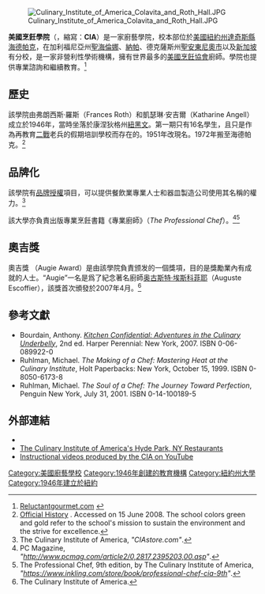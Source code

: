 {{Infobox University
|name = 美國廚藝學院
|native_name = Culinary Institute of America
|image = [[File:Culinary_Institute_of_America_logo.svg|200px]]
|established = 1946年
|type = [[私立大學|私立大學]]
|endowment = 9220萬美元<ref>As of March 19, 2012. {{Cite web| title = All U.S. and Canadian Institutions Listed by Fiscal Year 2011 Endowment Market Value and Percentage Change in Endowment Market Value from FY 2010 to FY 2011| work = 2011 NACUBO-Commonfund Study of Endowments| publisher = National Association of College and University Business Officers| url = http://www.nacubo.org/Research/NACUBO-Commonfund_Study_of_Endowments/Public_NCSE_Tables.html| accessdate = 2013-10-24| archive-date = 2012-10-14| archive-url = https://web.archive.org/web/20121014161406/http://www.nacubo.org/Research/NACUBO-Commonfund_Study_of_Endowments/Public_NCSE_Tables.html| dead-url = yes}}</ref>
|faculty = 150
|undergrad = 2,880
|president =L. Timothy Ryan, EdD
|city = [[海德帕克_(紐約州)|海德帕克]]
|state = [[紐約州|紐約州]]
|country = [[美國|美國]]
|campus = 3座位於美國，1座位於新加坡
|nickname =
|website = {{URL|www.ciachef.edu}}
}}

[[Image:Culinary_Institute_of_America_Colavita_and_Roth_Hall.JPG|thumb]]

'''美國烹飪學院'''（{{lang-en|'''Culinary Institute of America'''}}，縮寫：'''CIA'''）是一家廚藝學院，校本部位於[[美國|美國]][[紐約州|紐約州]][[達奇斯縣_(紐約州)|達奇斯縣]][[海德帕克_(紐約州)|海德帕克]]，在加利福尼亞州[[聖海倫娜_(加利福尼亞州)|聖海倫娜]]、[[納帕|納帕]]、德克薩斯州[[聖安東尼奧市|聖安東尼奧市]]以及[[新加坡|新加坡]]有分校，是一家非營利性學術機構，擁有世界最多的[[美國烹飪協會|美國烹飪協會]]廚師。學院也提供專業諮詢和繼續教育。<ref>[http://www.reluctantgourmet.com/culinary_schools_new_york_cia.htm Reluctantgourmet.com] {{webarchive|url=https://web.archive.org/web/20120817132152/http://www.reluctantgourmet.com/culinary_schools_new_york_cia.htm |date=2012-08-17 }}</ref>

==歷史==
該學院由弗朗西斯·羅斯（Frances Roth）和凱瑟琳·安吉爾（Katharine Angell）成立於1946年，當時坐落於康涅狄格州[[紐黑文|紐黑文]]。第一期只有16名學生，且只是作為再教育[[二戰|二戰]]老兵的假期培訓學校而存在的。1951年改現名。1972年搬至海德帕克。<ref>[http://www.ciachef.edu/about/history.asp Official History] {{Wayback|url=http://www.ciachef.edu/about/history.asp |date=20130213223948 }}. Accessed on 15 June 2008. The school colors green and gold refer to the school's mission to sustain the environment and the strive for excellence.</ref>

== 品牌化==

該學院有[[品牌授權|品牌授權]]項目，可以提供餐飲業專業人士和器皿製造公司使用其名稱的權力。<ref>The Culinary Institute of America, ''"CIAstore.com"''.</ref>

該大學亦負責出版專業烹飪書籍《專業廚師》（''The Professional Chef''）。<ref>PC Magazine, ''"http://www.pcmag.com/article2/0,2817,2395203,00.asp"''.</ref><ref>The Professional Chef, 9th edition, by The Culinary Institute of America, ''"https://www.inkling.com/store/book/professional-chef-cia-9th"''.</ref>

==奧吉獎 ==
奧吉獎 （Augie Award）是由該學院負責颁发的一個獎項，目的是獎勵業內有成就的人士。“Augie”一名是爲了紀念著名廚師[[奥古斯特·埃斯科菲耶|奥古斯特·埃斯科菲耶]]（Auguste Escoffier），該獎首次頒發於2007年4月。<ref name="The Culinary Institute of America">The Culinary Institute of America.</ref>

==參考文獻==
{{Reflist|2}}
* Bourdain, Anthony. ''[[Kitchen_Confidential:_Adventures_in_the_Culinary_Underbelly|Kitchen Confidential: Adventures in the Culinary Underbelly]]'', 2nd ed. Harper Perennial: New York, 2007. ISBN 0-06-089922-0
* Ruhlman, Michael. ''The Making of a Chef: Mastering Heat at the Culinary Institute'', Holt Paperbacks: New York, October 15, 1999. ISBN 0-8050-6173-8
* Ruhlman, Michael. ''The Soul of a Chef: The Journey Toward Perfection'', Penguin New York, July 31, 2001. ISBN 0-14-100189-5

== 外部連結 ==
* {{official|http://www.ciachef.edu}}
* [http://www.ciarestaurants.com The Culinary Institute of America's Hyde Park, NY Restaurants]
* [http://www.youtube.com/user/CIANetwork Instructional videos produced by the CIA on YouTube]

{{coord|41.745941|N|73.932959|W|type:edu|display=title}}

{{Authority control}}
{{DEFAULTSORT:Culinary Institute of America, The}}
[[Category:美國廚藝學校|Category:美國廚藝學校]]
[[Category:1946年創建的教育機構|Category:1946年創建的教育機構]]
[[Category:紐約州大學|Category:紐約州大學]]
[[Category:1946年建立於紐約|Category:1946年建立於紐約]]